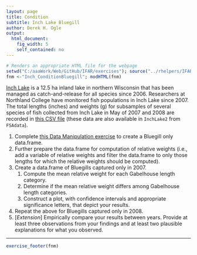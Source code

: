 ```yaml
---
layout: page
title: Condition
subtitle: Inch Lake Bluegill
author: Derek H. Ogle
output: 
  html_document: 
    fig_width: 5
    self_contained: no
---
```

```r
# Renders an appropriate HTML file for the webpage
setwd("C:/aaaWork/Web/GitHub/IFAR/exercises"); source("../rhelpers/IFARhelpers.R")
fnm <-"Inch_ConditionBluegill"; modHTML(fnm)
```

[Inch Lake](http://dnr.wi.gov/lakes/lakepages/LakeDetail.aspx?wbic=2764300&page=facts) is a 12.5 ha inland lake in northern Wisconsin that has been managed as catch-and-release for all species since 2006.  Researchers at Northland College have monitored fish populations in Inch Lake since 2007.  The total lengths (inches) and weights (g) for subsamples of several species of fish collected from Inch Lake in May of 2007 and 2008 are recorded in [this CSV file](data/InchLake2.csv) (these data are also available in `InchLake2` from `FSAdata`).

1. Complete [this Data Manipulation exercise](Inch_DataManip.html) to create a Bluegill only data.frame.
1. Further prepare the data.frame for computation of relative weights (i.e., add a variable of relative weights and filter the data.frame to only those lengths for which the relative weights should be computed).
1. Create a data.frame of Bluegills captured only in 2007.
    1. Compute the mean relative weight for each Gabelhouse length category.
    1. Determine if the mean relative weight differs among Gabelhouse length categories.
    1. Construct a plot, with confidence intervals and appropriate significance letters, that depict your results.
1. Repeat the above for Bluegills captured only in 2008.
1. [*Extension*] Empirically compare your results between years.  Provide at least three observations from your findings and at least two plausible explanations for what you observed.

---
```r
exercise_footer(fnm)
```
